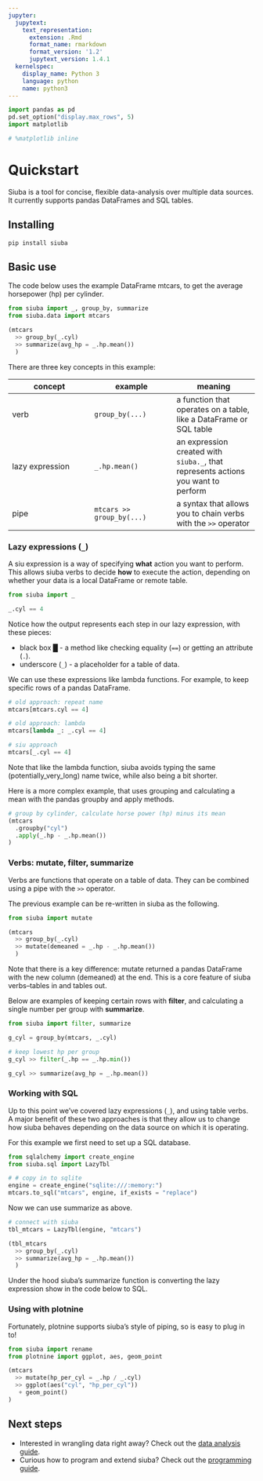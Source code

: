```yaml
---
jupyter:
  jupytext:
    text_representation:
      extension: .Rmd
      format_name: rmarkdown
      format_version: '1.2'
      jupytext_version: 1.4.1
  kernelspec:
    display_name: Python 3
    language: python
    name: python3
---
```


```python
import pandas as pd
pd.set_option("display.max_rows", 5)
import matplotlib

# %matplotlib inline
```

<!-- #region -->
# Quickstart

Siuba is a tool for concise, flexible data-analysis over multiple data sources. It currently supports pandas DataFrames and SQL tables.


## Installing


```
pip install siuba
```
<!-- #endregion -->

## Basic use

The code below uses the example DataFrame mtcars, to get the average horsepower (hp) per cylinder.

```python
from siuba import _, group_by, summarize
from siuba.data import mtcars

(mtcars
  >> group_by(_.cyl)
  >> summarize(avg_hp = _.hp.mean())
  )

```

<!-- #region -->

There are three key concepts in this example:


| concept | example | meaning |
| ------- | ------- | ------- |
| verb    | `group_by(...)` | a function that operates on a table, like a DataFrame or SQL table |
| lazy expression | `_.hp.mean()` | an expression created with `siuba._`, that represents actions you want to perform |
| pipe | `mtcars >> group_by(...)` | a syntax that allows you to chain verbs with the `>>` operator |
<!-- #endregion -->

### Lazy expressions (`_`)

A siu expression is a way of specifying **what** action you want to perform.
This allows siuba verbs to decide **how** to execute the action, depending on whether your data is a local DataFrame or remote table.


```python
from siuba import _

_.cyl == 4

```

Notice how the output represents each step in our lazy expression, with these pieces:

* black box █ - a method like checking equality (`==`) or getting an attribute (`.`).
* underscore (`_`) - a placeholder for a table of data.

We can use these expressions like lambda functions.
For example, to keep specific rows of a pandas DataFrame.

```python
# old approach: repeat name
mtcars[mtcars.cyl == 4]

# old approach: lambda
mtcars[lambda _: _.cyl == 4]

# siu approach
mtcars[_.cyl == 4]
```

Note that like the lambda function, siuba avoids typing the same (potentially_very_long) name twice, while also being a bit shorter.

Here is a more complex example, that uses grouping and calculating a mean with the pandas groupby and apply methods.

```python
# group by cylinder, calculate horse power (hp) minus its mean
(mtcars
  .groupby("cyl")
  .apply(_.hp - _.hp.mean())
)
```

### Verbs: mutate, filter, summarize

Verbs are functions that operate on a table of data.
They can be combined using a pipe with the `>>` operator.

The previous example can be re-written in siuba as the following.

```python
from siuba import mutate

(mtcars
  >> group_by(_.cyl)
  >> mutate(demeaned = _.hp - _.hp.mean())
  )
```

Note that there is a key difference: mutate returned a pandas DataFrame with the new column (demeaned) at the end. This is a core feature of siuba verbs--tables in and tables out.

Below are examples of keeping certain rows with **filter**, and calculating a single number per group with **summarize**.

```python
from siuba import filter, summarize

g_cyl = group_by(mtcars, _.cyl)

# keep lowest hp per group
g_cyl >> filter(_.hp == _.hp.min())
```

```python
g_cyl >> summarize(avg_hp = _.hp.mean())
```

### Working with SQL

Up to this point we've covered lazy expressions (`_`), and using table verbs. A major benefit of these two approaches is that they allow us to change how siuba behaves depending on the data source on which it is operating.

For this example we first need to set up a SQL database.

```python
from sqlalchemy import create_engine
from siuba.sql import LazyTbl

# # copy in to sqlite
engine = create_engine("sqlite:///:memory:")
mtcars.to_sql("mtcars", engine, if_exists = "replace")
```

Now we can use summarize as above.

```python
# connect with siuba
tbl_mtcars = LazyTbl(engine, "mtcars")

(tbl_mtcars
  >> group_by(_.cyl)
  >> summarize(avg_hp = _.hp.mean())
  )
```

Under the hood siuba's summarize function is converting the lazy expression show in the code below to SQL.


### Using with plotnine

Fortunately, plotnine supports siuba's style of piping, so is easy to plug in to!

```python
from siuba import rename
from plotnine import ggplot, aes, geom_point

(mtcars
  >> mutate(hp_per_cyl = _.hp / _.cyl)
  >> ggplot(aes("cyl", "hp_per_cyl"))
   + geom_point()
)
```

## Next steps

* Interested in wrangling data right away? Check out the [data analysis guide](guide_analysis.html).
* Curious how to program and extend siuba? Check out the [programming guide](guide_programming.html).
